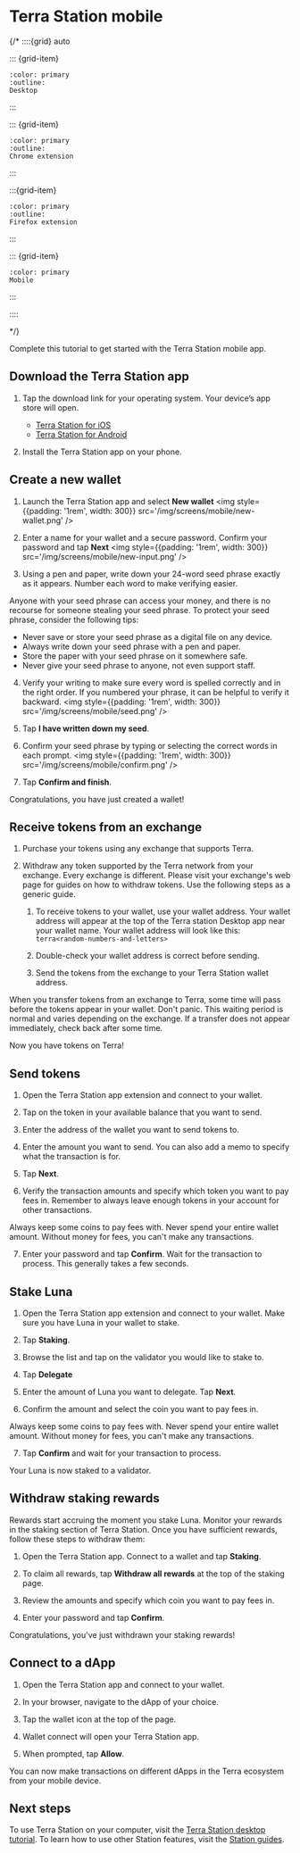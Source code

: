 
# Terra Station mobile

{/*
::::{grid} auto

::: {grid-item}
```{button-link} terra-station-desktop.html
:color: primary
:outline:
Desktop
```
:::

::: {grid-item}
```{button-link} terra-station-extension.html
:color: primary
:outline:
Chrome extension
```
:::

:::{grid-item}
```{button-link} terra-station-firefox.html
:color: primary
:outline:
Firefox extension
```
:::

::: {grid-item}
```{button-link} terra-station-mobile.html
:color: primary
Mobile
```
:::

::::

*/}

Complete this tutorial to get started with the Terra Station mobile app.

## Download the Terra Station app

1. Tap the download link for your operating system. Your device’s app store will open.

   - [Terra Station for iOS](https://apps.apple.com/app/id1548434735)
   - [Terra Station for Android](https://play.google.com/store/apps/details?id=money.terra.station)

2. Install the Terra Station app on your phone.

## Create a new wallet

1. Launch the Terra Station app and select **New wallet**
<img style={{padding: '1rem', width: 300}} src='/img/screens/mobile/new-wallet.png' />

2. Enter a name for your wallet and a secure password. Confirm your password and tap **Next**
<img style={{padding: '1rem', width: 300}} src='/img/screens/mobile/new-input.png' />

3. Using a pen and paper, write down your 24-word seed phrase exactly as it appears. Number each word to make verifying easier.

<Admonition type="danger" title="Protect your seed phrase">

Anyone with your seed phrase can access your money, and there is no recourse for someone stealing your seed phrase. To protect your seed phrase, consider the following tips:

- Never save or store your seed phrase as a digital file on any device.
- Always write down your seed phrase with a pen and paper.
- Store the paper with your seed phrase on it somewhere safe.
- Never give your seed phrase to anyone, not even support staff.
</Admonition>

4. Verify your writing to make sure every word is spelled correctly and in the right order. If you numbered your phrase, it can be helpful to verify it backward.
<img style={{padding: '1rem', width: 300}} src='/img/screens/mobile/seed.png' />

5. Tap **I have written down my seed**.

6. Confirm your seed phrase by typing or selecting the correct words in each prompt.
<img style={{padding: '1rem', width: 300}} src='/img/screens/mobile/confirm.png' />

7. Tap **Confirm and finish**.

Congratulations, you have just created a wallet!

## Receive tokens from an exchange

1. Purchase your tokens using any exchange that supports Terra.

1. Withdraw any token supported by the Terra network from your exchange. Every exchange is different. Please visit your exchange's web page for guides on how to withdraw tokens. Use the following steps as a generic guide.

    1. To receive tokens to your wallet, use your wallet address. Your wallet address will appear at the top of the Terra station Desktop app near your wallet name. Your wallet address will look like this: `terra<random-numbers-and-letters>`

    1. Double-check your wallet address is correct before sending.

    1. Send the tokens from the exchange to your Terra Station wallet address.

<Admonition type="caution" title="Transfer wait times">

 When you transfer tokens from an exchange to Terra, some time will pass before the tokens appear in your wallet. Don't panic. This waiting period is normal and varies depending on the exchange. If a transfer does not appear immediately, check back after some time.

</Admonition>

Now you have tokens on Terra!

## Send tokens

1. Open the Terra Station app extension and connect to your wallet.

2. Tap on the token in your available balance that you want to send.  

3. Enter the address of the wallet you want to send tokens to.  

4. Enter the amount you want to send. You can also add a memo to specify what the transaction is for.  

5. Tap **Next**.

6. Verify the transaction amounts and specify which token you want to pay fees in. Remember to always leave enough tokens in your account for other transactions.

<Admonition type="caution" title="Keep coins for fees">

Always keep some coins to pay fees with. Never spend your entire wallet amount. Without money for fees, you can't make any transactions.

</Admonition>

7.  Enter your password and tap **Confirm**. Wait for the transaction to process. This generally takes a few seconds.

## Stake Luna

1. Open the Terra Station app extension and connect to your wallet. Make sure you have Luna in your wallet to stake.

2. Tap **Staking**.

3. Browse the list and tap on the validator you would like to stake to.

4. Tap **Delegate**

5. Enter the amount of Luna you want to delegate. Tap **Next**.

6. Confirm the amount and select the coin you want to pay fees in.

<Admonition type="caution" title="Keep coins for fees">

Always keep some coins to pay fees with. Never spend your entire wallet amount. Without money for fees, you can't make any transactions.

</Admonition>


7. Tap **Confirm** and wait for your transaction to process.

Your Luna is now staked to a validator.

## Withdraw staking rewards

Rewards start accruing the moment you stake Luna. Monitor your rewards in the staking section of Terra Station. Once you have sufficient rewards, follow these steps to withdraw them:

1. Open the Terra Station app. Connect to a wallet and tap **Staking**.

2. To claim all rewards, tap **Withdraw all rewards** at the top of the staking page.

2. Review the amounts and specify which coin you want to pay fees in.

3. Enter your password and tap **Confirm**.

Congratulations, you've just withdrawn your staking rewards!

## Connect to a dApp

1. Open the Terra Station app and connect to your wallet.

2. In your browser, navigate to the dApp of your choice. 

3. Tap the wallet icon at the top of the page.

4. Wallet connect will open your Terra Station app.

5. When prompted, tap **Allow**.

You can now make transactions on different dApps in the Terra ecosystem from your mobile device. 

## Next steps

To use Terra Station on your computer, visit the [Terra Station desktop tutorial](terra-station-desktop.mdx). To learn how to use other Station features, visit the [Station guides](../README.mdx).
